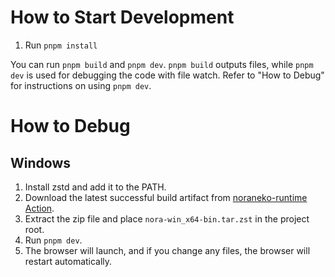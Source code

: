 # How to Start Development

1. Run `pnpm install`

You can run `pnpm build` and `pnpm dev`.
`pnpm build` outputs files, while `pnpm dev` is used for debugging the code with file watch.
Refer to "How to Debug" for instructions on using `pnpm dev`.

# How to Debug

## Windows

1. Install zstd and add it to the PATH.
2. Download the latest successful build artifact from [noraneko-runtime Action](https://github.com/nyanrus/noraneko-runtime/actions/workflows/wrapper_windows_build.yml).
3. Extract the zip file and place `nora-win_x64-bin.tar.zst` in the project root.
4. Run `pnpm dev`.
5. The browser will launch, and if you change any files, the browser will restart automatically.
